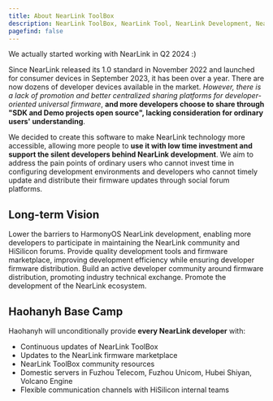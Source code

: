 ```yaml
---
title: About NearLink ToolBox
description: NearLink ToolBox, NearLink Tool, NearLink Development, NearLink, The initial idea behind NearLink ToolBox
pagefind: false
---
```



<Aside type="note" title="Fun Fact">We actually started working with NearLink in Q2 2024 :)</Aside>

<Card title="Project Origin" icon="information">

Since NearLink released its 1.0 standard in November 2022 and launched for consumer devices in September 2023, it has been over a year. There are now dozens of developer devices available in the market. *However, there is a lack of promotion and better centralized sharing platforms for developer-oriented universal firmware*, **and more developers choose to share through "SDK and Demo projects open source", lacking consideration for ordinary users' understanding**.

We decided to create this software to make NearLink technology more accessible, allowing more people to **use it with low time investment and support the silent developers behind NearLink development**. We aim to address the pain points of ordinary users who cannot invest time in configuring development environments and developers who cannot timely update and distribute their firmware updates through social forum platforms.

</Card>

## Long-term Vision

<CardGrid stagger>
  <Card title="Lower Barriers" icon="open-book">
    Lower the barriers to HarmonyOS NearLink development, enabling more developers to participate in maintaining the NearLink community and HiSilicon forums.
  </Card>
  <Card title="Tool Support" icon="setting">
    Provide quality development tools and firmware marketplace, improving development efficiency while ensuring developer firmware distribution.
  </Card>
  <Card title="Community Building" icon="heart">
    Build an active developer community around firmware distribution, promoting industry technical exchange.
  </Card>
  <Card title="Ecosystem Growth" icon="rocket">
    Promote the development of the NearLink ecosystem.
  </Card>
</CardGrid>

## Haohanyh Base Camp

<Card title="About Haohanyh" icon="information">

Haohanyh will unconditionally provide **every NearLink developer** with:

- Continuous updates of NearLink ToolBox
- Updates to the NearLink firmware marketplace
- NearLink ToolBox community resources
- Domestic servers in Fuzhou Telecom, Fuzhou Unicom, Hubei Shiyan, Volcano Engine
- Flexible communication channels with HiSilicon internal teams

</Card>

<CardGrid>
  <LinkCard title="Fuzhou Telecom Direct Link" href="//haohanyh-ctcc.gcxstudio.cn/" />
  <LinkCard title="Fuzhou Unicom Direct Link" href="//cucc.tj.fz.fj.nearlink-firmwares-mirrors.haohanyh.ovh:44443/" />
</CardGrid>